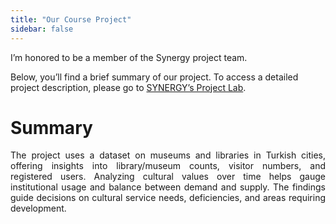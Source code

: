 ```yaml
---
title: "Our Course Project"
sidebar: false 
---
```


I'm honored to be a member of the Synergy project team.

Below, you'll find a brief summary of our project. To access a detailed project description, please go to [SYNERGY's Project Lab](https://emu-hacettepe-analytics.github.io/emu430-fall2023-team-synergy).

# Summary

::: {style="text-align: justify"}
The project uses a dataset on museums and libraries in Turkish cities, offering insights into library/museum counts, visitor numbers, and registered users. Analyzing cultural values over time helps gauge institutional usage and balance between demand and supply. The findings guide decisions on cultural service needs, deficiencies, and areas requiring development.
:::
